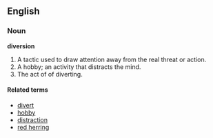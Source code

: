 ==English==
=== Noun ===
'''diversion'''
# A tactic used to draw attention away from the real threat or action.
# A hobby; an activity that distracts the mind.
# The act of of diverting.
==== Related terms ====
*[[divert]]
*[[hobby]]
*[[distraction]]
*[[red herring]]